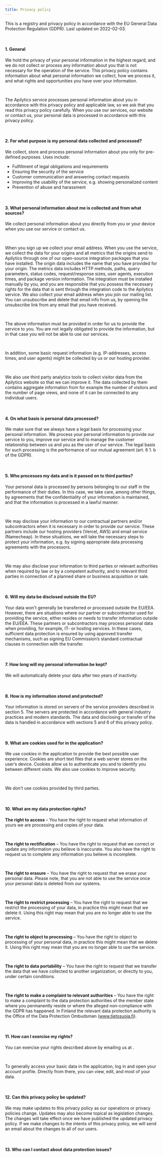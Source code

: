 ```yaml
---
title: Privacy policy
---
```


This is a registry and privacy policy in accordance with the EU General Data
Protection Regulation (GDPR). Last updated on 2022-02-03.

<br />

#### 1. General

We hold the privacy of your personal information in the highest regard, and we
do not collect or process any information about you that is not necessary for
the operation of the service. This privacy policy contains information about
what personal information we collect, how we process it, and what rights and
opportunities you have over your information.

<br />

The Apilytics service processes personal information about you in
accordance with this privacy policy and applicable law, so we ask that you read
this privacy policy carefully. When you use our services, our website or
contact us, your personal data is processed in accordance with this privacy
policy.

<br />

#### 2. For what purpose is my personal data collected and processed?

We collect, store and process personal information about you only for
pre-defined purposes. Uses include:

- Fulfillment of legal obligations and requirements
- Ensuring the security of the service
- Customer communication and answering contact requests
- Improving the usability of the service, e.g. showing personalized content
- Prevention of abuse and harassment

<br />

#### 3. What personal information about me is collected and from what sources?

We collect personal information about you directly from you or your device when
you use our service or contact us.

<br />

When you sign up we collect your email address. When you use the service, we
collect the data for your origins and all metrics that the origins send to
Apilytics through one of our open-source integration packages that you have
installed. The origin data includes the name that you have provided for your
origin. The metrics data includes HTTP methods, paths, query parameters, status
codes, request/response sizes, user agents, execution times, and package
version information. The integration must be installed manually by you, and you
are responsible that you possess the necessary rights for the data that is sent
through the integration code to the Apilytics service. We also collect your
email address when you join our mailing list. You can unsubscribe and delete
that email info from us, by opening the unsubscribe link from any email that
you have received.

<br />

The above information must be provided in order for us to provide the service
to you. You are not legally obligated to provide the information, but in that
case you will not be able to use our services.

<br />

In addition, some basic request information (e.g. IP-addresses, access times,
and user agents) might be collected by us or our hosting provider.

<br />

We also use third party analytics tools to collect visitor data from the
Apilytics website so that we can improve it. The data collected by them
contains aggregate information from for example the number of visitors and the
number of page views, and none of it can be connected to any individual users.

<br />

#### 4. On what basis is personal data processed?

We make sure that we always have a legal basis for processing your personal
information. We process your personal information to provide our service to
you, improve our service and to manage the customer relationship between us and
you as the user of our service. The legal basis for such processing is the
performance of our mutual agreement (art. 6 1. b of the GDPR).

<br />

#### 5. Who processes my data and is it passed on to third parties?

Your personal data is processed by persons belonging to our staff
in the performance of their duties. In this case, we take care, among other
things, by agreements that the confidentiality of your information is
maintained, and that the information is processed in a lawful manner.

<br />

We may disclose your information to our contractual partners and/or
subcontractors when it is necessary in order to provide our service. These
partners include our hosting providers (<ExternalLink href="https://vercel.com">Vercel</ExternalLink>, <ExternalLink href="https://aws.amazon.com">AWS</ExternalLink>) and email service (<ExternalLink href="https://www.namecheap.com">Namecheap</ExternalLink>).
In these situations, we will take the necessary steps to protect your information,
e.g. by signing appropriate data processing agreements with the processors.

<br />

We may also disclose your information to third parties or relevant authorities
when required by law or by a competent authority, and to relevant third parties
in connection of a planned share or business acquisition or sale.

<br />

#### 6. Will my data be disclosed outside the EU?

Your data won't generally be transferred or processed outside the EU/EEA. However, there are
situations where our partner or subcontractor used for providing the service, either resides or
needs to transfer information outside the EU/EEA. These partners or subcontractors may process
personal data when providing, for example, IT- or hosting services. In these cases, sufficient data
protection is ensured by using approved transfer mechanisms, such as signing EU Commission’s
standard contractual clauses in connection with the transfer.

<br />

#### 7. How long will my personal information be kept?

We will automatically delete your data after two years of inactivity.

<br />

#### 8. How is my information stored and protected?

Your information is stored on servers of the service providers described in
section 5. The servers are protected in accordance with general industry
practices and modern standards. The data and disclosing or transfer of the data
is handled in accordance with sections 5 and 6 of this privacy policy.

<br />

#### 9. What are cookies used for in the application?

We use cookies in the application to provide the best possible user experience.
Cookies are short text files that a web server stores on the user’s device.
Cookies allow us to authenticate you and to identify you between different
visits. We also use cookies to improve security.

<br />

We don't use cookies provided by third parties.

<br />

#### 10. What are my data protection rights?

**The right to access** – You have the right to request what information of
yours we are processing and copies of your data.

<br />

**The right to rectification** – You have the right to request that we correct
or update any information you believe is inaccurate. You also have the right to
request us to complete any information you believe is incomplete.

<br />

**The right to erasure** – You have the right to request that we erase your
personal data. Please note, that you are not able to use the service once your
personal data is deleted from our systems.

<br />

**The right to restrict processing** – You have the right to request that we
restrict the processing of your data, in practice this might mean that we
delete it. Using this right may mean that you are no longer able to use the
service.

<br />

**The right to object to processing** – You have the right to object to
processing of your personal data, in practice this might mean that we delete
it. Using this right may mean that you are no longer able to use the service.

<br />

**The right to data portability** – You have the right to request that we
transfer the data that we have collected to another organization, or directly
to you, under certain conditions.

<br />

**The right to make a complaint to relevant authorities** – You have the right
to make a complaint to the data protection authorities of the member state
where you permanently reside or where the alleged non-compliance with the GDPR
has happened. In Finland the relevant data protection authority is the Office
of the Data Protection Ombudsman
(<ExternalLink href="https://www.tietosuoja.fi">www.tietosuoja.fi</ExternalLink>).

<br />

#### 11. How can I exercise my rights?

You can exercise your rights described above by emailing us at <EmailLink />.

<br />

To generally access your basic data in the application, log in and open your
account profile. Directly from there, you can view, edit, and most of your
data.

<br />

#### 12. Can this privacy policy be updated?

We may make updates to this privacy policy as our operations or privacy
policies change. Updates may also become topical as legislation changes. The
changes will take effect once we have published the updated privacy policy. If
we make changes to the intents of this privacy policy, we will send an email
about the changes to all of our users.

<br />

#### 13. Who can I contact about data protection issues?

<EmailLink />
